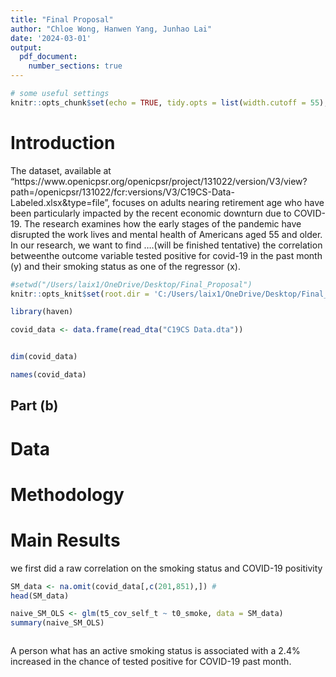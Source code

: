 ---
title: "Final Proposal"
author: "Chloe Wong, Hanwen Yang, Junhao Lai"
date: '2024-03-01'
output:
  pdf_document: 
    number_sections: true
---

```{r setup, include=FALSE}
# some useful settings
knitr::opts_chunk$set(echo = TRUE, tidy.opts = list(width.cutoff = 55), tidy = TRUE, fig.align="center")
```

# Introduction 

The dataset, available at "https://www.openicpsr.org/openicpsr/project/131022/version/V3/view?path=/openicpsr/131022/fcr:versions/V3/C19CS-Data-Labeled.xlsx&type=file", focuses on adults nearing retirement age who have been particularly impacted by the recent economic downturn due to COVID-19. The research examines how the early stages of the pandemic have disrupted the work lives and mental health of Americans aged 55 and older.
  In our research, we want to find ....(will be finished  tentative) the correlation betweenthe outcome variable tested positive for covid-19 in the past month (y) and their smoking status as one of the regressor (x).    
  
  

```{r}
#setwd("/Users/laix1/OneDrive/Desktop/Final_Proposal")
knitr::opts_knit$set(root.dir = 'C:/Users/laix1/OneDrive/Desktop/Final_Proposal/ECON124')

library(haven)

covid_data <- data.frame(read_dta("C19CS Data.dta"))


dim(covid_data)


```
```{R}
names(covid_data)
```

## Part (b)


# Data



# Methodology 


# Main Results
we first did a raw correlation on the smoking status and COVID-19 positivity 
```{r}

SM_data <- na.omit(covid_data[,c(201,851),]) #
head(SM_data)

naive_SM_OLS <- glm(t5_cov_self_t ~ t0_smoke, data = SM_data)
summary(naive_SM_OLS)



```
A person what has an active smoking status is associated with a 2.4% increased in the chance of tested positive for COVID-19 past month.

